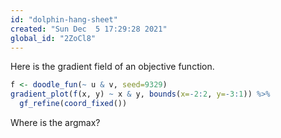 ```yaml
---
id: "dolphin-hang-sheet"
created: "Sun Dec  5 17:29:28 2021"
global_id: "2ZoCl8"
---
```


Here is the gradient field of an objective function.

```r
f <- doodle_fun(~ u & v, seed=9329)
gradient_plot(f(x, y) ~ x & y, bounds(x=-2:2, y=-3:1)) %>%
  gf_refine(coord_fixed())
```
 

Where is the argmax?

